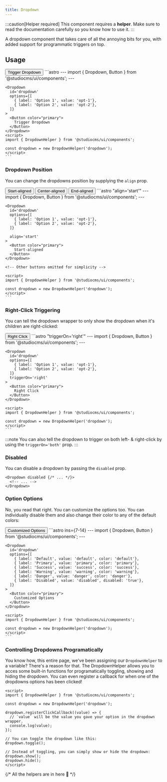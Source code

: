 ```yaml
---
title: Dropdown
---
```



:::caution[Helper required]
This component requires a **helper**. Make sure to read the documentation carefully so you know how to use it.
:::

A dropdown component that takes care of all the annoying bits for you, with added support for programmatic triggers on top.

## Usage

<Tabs>
  <TabItem label="Preview">
    <PreviewCard>
      <Dropdown id='usage-dropdown' options={[{ label: 'Option 1', value: 'opt-1'},{ label: 'Option 2', value: 'opt-2'}]}>
        <Button color="primary">
          Trigger Dropdown
        </Button>
      </Dropdown>
    </PreviewCard>
  </TabItem>
  <TabItem label="Code">
    ```astro
    ---
    import { Dropdown, Button } from '@studiocms/ui/components';
    ---

    <Dropdown 
      id='dropdown' 
      options={[
        { label: 'Option 1', value: 'opt-1'},
        { label: 'Option 2', value: 'opt-2'},
      ]}
    >
      <Button color="primary">
        Trigger Dropdown
      </Button>
    </Dropdown>
    <script>
    import { DropdownHelper } from '@studiocms/ui/components';

    const dropdown = new DropdownHelper('dropdown');
    </script>
    ```
  </TabItem>
</Tabs>

### Dropdown Position

You can change the dropdowns position by supplying the `align` prop.

<Tabs>
  <TabItem label="Preview">
    <PreviewCard>
      <Row>
        <Dropdown id='align-start-dropdown' align='start' options={[{ label: 'Option 1', value: 'opt-1'},{ label: 'Option 2', value: 'opt-2'}]}>
          <Button color="primary">
            Start-aligned
          </Button>
        </Dropdown>
        <Dropdown id='align-center-dropdown' options={[{ label: 'Option 1', value: 'opt-1'},{ label: 'Option 2', value: 'opt-2'}]}>
          <Button color="primary">
            Center-aligned
          </Button>
        </Dropdown>
        <Dropdown id='align-end-dropdown' align='end' options={[{ label: 'Option 1', value: 'opt-1'},{ label: 'Option 2', value: 'opt-2'}]}>
          <Button color="primary">
            End-aligned
          </Button>
        </Dropdown>
      </Row>
    </PreviewCard>
  </TabItem>
  <TabItem label="Code">
    ```astro "align='start'"
    ---
    import { Dropdown, Button } from '@studiocms/ui/components';
    ---

    <Dropdown 
      id='dropdown'
      options={[
        { label: 'Option 1', value: 'opt-1'},
        { label: 'Option 2', value: 'opt-2'},
      ]}

      align='start'
    >
      <Button color="primary">
        Start-aligned
      </Button>
    </Dropdown>
    
    <!-- Other buttons omitted for simplicity -->

    <script>
    import { DropdownHelper } from '@studiocms/ui/components';

    const dropdown = new DropdownHelper('dropdown');
    </script>
    ```
  </TabItem>
</Tabs>

### Right-Click Triggering

You can tell the dropdown wrapper to only show the dropdown when it's children are right-clicked:

<Tabs>
  <TabItem label="Preview">
    <PreviewCard>
      <Dropdown id='right-click-dropdown' triggerOn='right' options={[{ label: 'Option 1', value: 'opt-1'},{ label: 'Option 2', value: 'opt-2'}]}>
        <Button color="primary">
          Right Click
        </Button>
      </Dropdown>
    </PreviewCard>
  </TabItem>
  <TabItem label="Code">
    ```astro "triggerOn='right'"
    ---
    import { Dropdown, Button } from '@studiocms/ui/components';
    ---

    <Dropdown
      id='dropdown'
      options={[
        { label: 'Option 1', value: 'opt-1'},
        { label: 'Option 2', value: 'opt-2'},
      ]}
      triggerOn='right'
    >
      <Button color="primary">
        Right Click
      </Button>
    </Dropdown>

    <script>
    import { DropdownHelper } from '@studiocms/ui/components';

    const dropdown = new DropdownHelper('dropdown');
    </script>
    ```
  </TabItem>
</Tabs>

:::note
You can also tell the dropdown to trigger on both left- & right-click by using the `triggerOn='both'` prop.
:::

### Disabled

You can disable a dropdown by passing the `disabled` prop.

```astro "disabled"
<Dropdown disabled {/* ... */}>
  <!-- ... -->
</Dropdown>
```

### Option Options

No, you read that right. You can customize the options too. You can individually disable them and also change their color to any of the default colors:

<Tabs>
  <TabItem label="Preview">
    <PreviewCard>
      <Dropdown 
        id='options-dropdown' 
        options={[
          { label: 'Default', value: 'default', color: 'default'},
          { label: 'Primary', value: 'primary', color: 'primary'},
          { label: 'Success', value: 'success', color: 'success'},
          { label: 'Warning', value: 'warning', color: 'warning'},
          { label: 'Danger', value: 'danger', color: 'danger'},
          { label: 'Disabled', value: 'disabled', disabled: 'true'},
        ]}
      >
        <Button color="primary">
          Customized Options
        </Button>
      </Dropdown>
    </PreviewCard>
  </TabItem>
  <TabItem label="Code">
    ```astro ins={7-14}
    ---
    import { Dropdown, Button } from '@studiocms/ui/components';
    ---

    <Dropdown 
      id='dropdown' 
      options={[
        { label: 'Default', value: 'default', color: 'default'},
        { label: 'Primary', value: 'primary', color: 'primary'},
        { label: 'Success', value: 'success', color: 'success'},
        { label: 'Warning', value: 'warning', color: 'warning'},
        { label: 'Danger', value: 'danger', color: 'danger'},
        { label: 'Disabled', value: 'disabled', disabled: 'true'},
      ]}
    >
      <Button color="primary">
        Customized Options
      </Button>
    </Dropdown>

    <script>
    import { DropdownHelper } from '@studiocms/ui/components';

    const dropdown = new DropdownHelper('dropdown');
    </script>
    ```
  </TabItem>
</Tabs>

### Controlling Dropdowns Programatically

You know how, this entire page, we've been assigning our `DropdownHelper` to a variable? There's a reason for that. The DropdownHelper allows
you to acces some built-in functions for programatically toggling, showing and hiding the dropdown. You can even register a callback for when one of the 
dropdowns options has been clicked!

```astro
<script>
import { DropdownHelper } from '@studiocms/ui/components';

const dropdown = new DropdownHelper('dropdown');

dropdown.registerClickCallback((value) => {
  // `value` will be the value you gave your option in the dropdown wrapper.
  console.log(value);
});

// You can toggle the dropdown like this:
dropdown.toggle();

// Instead of toggling, you can simply show or hide the dropdown:
dropdown.show();
dropdown.hide();
</script>
```

{/* All the helpers are in here 🥲 */}
<DropdownScript />
